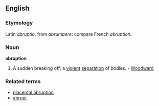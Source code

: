 ==English==

===Etymology===
Latin ''abruptio'', from ''abrumpere'': compare French ''abruption''.
===Noun===
'''abruption'''

#A sudden breaking off; a [[violent]] [[separation]] of bodies. - [[Woodward]]

===Related terms===
*[[placental abruption]]
*[[abrupt]]